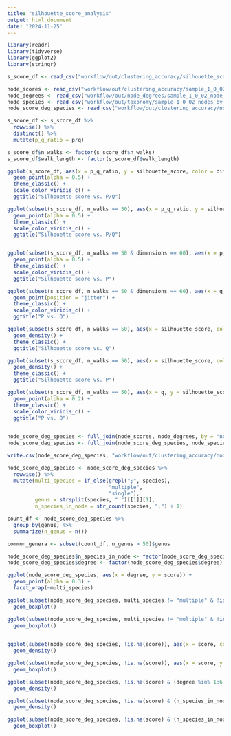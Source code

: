 ```yaml
---
title: "silhouette_score_analysis"
output: html_document
date: "2024-11-25"
---
```


```r
library(readr)
library(tidyverse)
library(ggplot2)
library(stringr)

s_score_df <- read_csv("workflow/out/clustering_accuracy/silhouette_score_allBatches.csv")

node_scores <- read_csv("workflow/out/clustering_accuracy/sample_1_0_02_30Lw50Nw1.0p1.0q60k_node_silhouetteScores.csv")
node_degrees <- read_csv("workflow/out/node_degrees/sample_1_0_02_node_degrees.csv")
node_species <- read_csv("workflow/out/taxonomy/sample_1_0_02_nodes_by_species_multilabel.csv", col_types = cols(...1 = col_skip()))
node_score_deg_species <- read_csv("workflow/out/clustering_accuracy/node_score_degree_species.csv")
```

```r
s_score_df <- s_score_df %>%
  rowwise() %>%
  distinct() %>%
  mutate(p_q_ratio = p/q)

s_score_df$n_walks <- factor(s_score_df$n_walks)
s_score_df$walk_length <- factor(s_score_df$walk_length)
```


```r
ggplot(s_score_df, aes(x = p_q_ratio, y = silhouette_score, color = dimensions, shape = n_walks)) +
  geom_point(alpha = 0.5) +
  theme_classic() +
  scale_color_viridis_c() +
  ggtitle("Silhouette score vs. P/Q")

ggplot(subset(s_score_df, n_walks == 50), aes(x = p_q_ratio, y = silhouette_score, color = dimensions, shape = walk_length)) +
  geom_point(alpha = 0.5) +
  theme_classic() +
  scale_color_viridis_c() +
  ggtitle("Silhouette score vs. P/Q")


ggplot(subset(s_score_df, n_walks == 50 & dimensions == 60), aes(x = p, y = silhouette_score, color = dimensions, shape = n_walks)) +
  geom_point(alpha = 0.5) +
  theme_classic() +
  scale_color_viridis_c() +
  ggtitle("Silhouette score vs. P")

ggplot(subset(s_score_df, n_walks == 50 & dimensions == 60), aes(x = q, color = silhouette_score, y = p)) +
  geom_point(position = "jitter") +
  theme_classic() +
  scale_color_viridis_c() +
  ggtitle("P vs. Q")

ggplot(subset(s_score_df, n_walks == 50), aes(x = silhouette_score, color = factor(q))) +
  geom_density() +
  theme_classic() +
  ggtitle("Silhouette score vs. Q")

ggplot(subset(s_score_df, n_walks == 50), aes(x = silhouette_score, color = factor(p))) +
  geom_density() +
  theme_classic() +
  ggtitle("Silhouette score vs. P")

ggplot(subset(s_score_df, n_walks == 50), aes(x = q, y = silhouette_score, color = p_q_ratio)) +
  geom_point(alpha = 0.2) +
  theme_classic() +
  scale_color_viridis_c() +
  ggtitle("P vs. Q")
  
```

```r
node_score_deg_species <- full_join(node_scores, node_degrees, by = "node")
node_score_deg_species <- full_join(node_score_deg_species, node_species, by = "node")

write.csv(node_score_deg_species, "workflow/out/clustering_accuracy/node_score_degree_species.csv")

node_score_deg_species <- node_score_deg_species %>%
  rowwise() %>%
  mutate(multi_species = if_else(grepl(";", species), 
                                 "multiple", 
                                 "single"), 
         genus = strsplit(species, " ")[[1]][1], 
         n_species_in_node = str_count(species, ";") + 1)

count_df <- node_score_deg_species %>%
  group_by(genus) %>%
  summarize(n_genus = n())

common_genera <- subset(count_df, n_genus > 50)$genus

node_score_deg_species$n_species_in_node <- factor(node_score_deg_species$n_species_in_node)
node_score_deg_species$degree <- factor(node_score_deg_species$degree)

```

```r
ggplot(node_score_deg_species, aes(x = degree, y = score)) +
  geom_point(alpha = 0.3) +
  facet_wrap(~multi_species)

ggplot(subset(node_score_deg_species, multi_species != "multiple" & !is.na(species) & !is.na(score)), aes(x = score, y = genus)) +
  geom_boxplot()

ggplot(subset(node_score_deg_species, multi_species != "multiple" & !is.na(species) & !is.na(score) & genus %in% common_genera), aes(x = score, y = genus)) +
  geom_boxplot()
  
```

```r
ggplot(subset(node_score_deg_species, !is.na(score)), aes(x = score, color = multi_species)) +
  geom_density()

ggplot(subset(node_score_deg_species, !is.na(score)), aes(x = score, y = multi_species)) +
  geom_boxplot()

ggplot(subset(node_score_deg_species, !is.na(score) & (degree %in% 1:6)), aes(x = score, color = degree)) +
  geom_density()

ggplot(subset(node_score_deg_species, !is.na(score) & (n_species_in_node %in% c(1, 2, 3))), aes(x = score, color = n_species_in_node)) +
  geom_density()

ggplot(subset(node_score_deg_species, !is.na(score) & (n_species_in_node %in% c(1, 2, 3))), aes(x = score, y = n_species_in_node)) +
  geom_boxplot()
```

